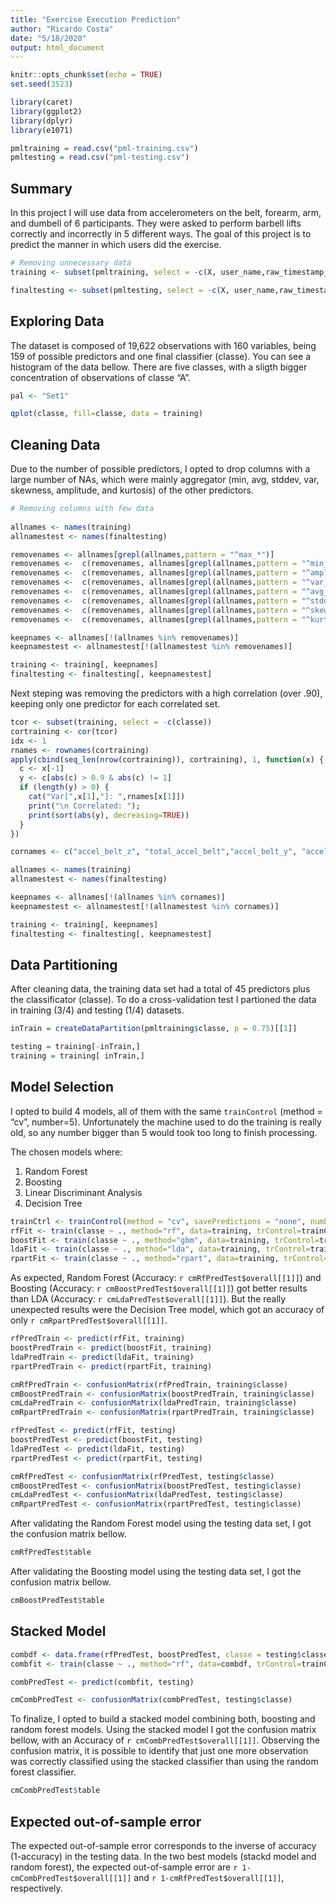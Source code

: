```yaml
---
title: "Exercise Execution Prediction"
author: "Ricardo Costa"
date: "5/18/2020"
output: html_document
---
```


```r
knitr::opts_chunk$set(echo = TRUE)
set.seed(3523)
```

```r
library(caret)
library(ggplot2)
library(dplyr)
library(e1071)
```

```r
pmltraining = read.csv("pml-training.csv")
pmltesting = read.csv("pml-testing.csv")
```

## Summary

In this project I will use data from accelerometers on the belt, forearm, arm, and dumbell of 6 participants. They were asked to perform barbell lifts correctly and incorrectly in 5 different ways. The goal of this project is to predict the manner in which users did the exercise.

```r
# Removing unnecessary data
training <- subset(pmltraining, select = -c(X, user_name,raw_timestamp_part_1,raw_timestamp_part_2, cvtd_timestamp, new_window, num_window))

finaltesting <- subset(pmltesting, select = -c(X, user_name,raw_timestamp_part_1,raw_timestamp_part_2, cvtd_timestamp, new_window, num_window))
```

## Exploring Data
The dataset is composed of 19,622 observations with 160 variables, being 159 of possible predictors and one final classifier (classe). You can see a histogram of the data bellow. There are five classes, with a sligth bigger concentration of observations of classe "A".

```r
pal <- "Set1"

qplot(classe, fill=classe, data = training)
```

## Cleaning Data

Due to the number of possible predictors, I opted to drop columns with a large number of NAs, which were mainly aggregator (min, avg, stddev, var, skewness, amplitude, and kurtosis) of the other predictors.

```r

# Removing columns with few data
 
allnames <- names(training)
allnamestest <- names(finaltesting)

removenames <- allnames[grepl(allnames,pattern = "^max_*")]
removenames <-  c(removenames, allnames[grepl(allnames,pattern = "^min_*")])
removenames <-  c(removenames, allnames[grepl(allnames,pattern = "^amplitude_*")])
removenames <-  c(removenames, allnames[grepl(allnames,pattern = "^var_*")])
removenames <-  c(removenames, allnames[grepl(allnames,pattern = "^avg_*")])
removenames <-  c(removenames, allnames[grepl(allnames,pattern = "^stddev_*")])
removenames <-  c(removenames, allnames[grepl(allnames,pattern = "^skewness_*")])
removenames <-  c(removenames, allnames[grepl(allnames,pattern = "^kurtosis_*")])

keepnames <- allnames[!(allnames %in% removenames)]
keepnamestest <- allnamestest[!(allnamestest %in% removenames)]

training <- training[, keepnames]
finaltesting <- finaltesting[, keepnamestest]
```

Next steping was removing the predictors with a high correlation (over .90), keeping only one predictor for each correlated set.

```r
tcor <- subset(training, select = -c(classe))
cortraining <- cor(tcor)
idx <- 1
rnames <- rownames(cortraining)
apply(cbind(seq_len(nrow(cortraining)), cortraining), 1, function(x) {
  c <- x[-1]
  y <- c[abs(c) > 0.9 & abs(c) != 1]
  if (length(y) > 0) {
    cat("Var[",x[1],"]: ",rnames[x[1]])
    print("\n Correlated: ");
    print(sort(abs(y), decreasing=TRUE))
  }
})
```


```r
cornames <- c("accel_belt_z", "total_accel_belt","accel_belt_y", "accel_belt_x", "gyros_arm_y", "gyros_dumbbell_z", "gyros_forearm_z", "gyros_arm_y")

allnames <- names(training)
allnamestest <- names(finaltesting)

keepnames <- allnames[!(allnames %in% cornames)]
keepnamestest <- allnamestest[!(allnamestest %in% cornames)]

training <- training[, keepnames]
finaltesting <- finaltesting[, keepnamestest]

```

## Data Partitioning

After cleaning data, the training data set had a total of 45 predictors plus the classificator (classe). To do a cross-validation test I partioned the data in training (3/4) and testing (1/4) datasets.

```r
inTrain = createDataPartition(pmltraining$classe, p = 0.75)[[1]]

testing = training[-inTrain,]
training = training[ inTrain,]
```

## Model Selection

I opted to build 4 models, all of them with the same `trainControl` (method = "cv", number=5). Unfortunately the machine used to do the training is really old, so any number bigger than 5 would took too long to finish processing.

The chosen models where:

1. Random Forest
2. Boosting
3. Linear Discriminant Analysis
4. Decision Tree

```r
trainCtrl <- trainControl(method = "cv", savePredictions = "none", number=5)
rfFit <- train(classe ~ ., method="rf", data=training, trControl=trainCtrl, model = FALSE)
boostFit <- train(classe ~ ., method="gbm", data=training, trControl=trainCtrl)
ldaFit <- train(classe ~ ., method="lda", data=training, trControl=trainCtrl, model = FALSE)
rpartFit <- train(classe ~ ., method="rpart", data=training, trControl=trainCtrl, model = FALSE)
```

As expected, Random Forest (Accuracy: `r cmRfPredTest$overall[[1]]`) and Boosting (Accuracy: `r cmBoostPredTest$overall[[1]]`) got better results than LDA (Accuracy: `r cmLdaPredTest$overall[[1]]`). But the really unexpected results were the Decision Tree model, which got an accuracy of only `r cmRpartPredTest$overall[[1]]`.

```r
rfPredTrain <- predict(rfFit, training)
boostPredTrain <- predict(boostFit, training)
ldaPredTrain <- predict(ldaFit, training)
rpartPredTrain <- predict(rpartFit, training)

cmRfPredTrain <- confusionMatrix(rfPredTrain, training$classe)
cmBoostPredTrain <- confusionMatrix(boostPredTrain, training$classe)
cmLdaPredTrain <- confusionMatrix(ldaPredTrain, training$classe)
cmRpartPredTrain <- confusionMatrix(rpartPredTrain, training$classe)

rfPredTest <- predict(rfFit, testing)
boostPredTest <- predict(boostFit, testing)
ldaPredTest <- predict(ldaFit, testing)
rpartPredTest <- predict(rpartFit, testing)

cmRfPredTest <- confusionMatrix(rfPredTest, testing$classe)
cmBoostPredTest <- confusionMatrix(boostPredTest, testing$classe)
cmLdaPredTest <- confusionMatrix(ldaPredTest, testing$classe)
cmRpartPredTest <- confusionMatrix(rpartPredTest, testing$classe)
```

After validating the Random Forest model using the testing data set, I got the confusion matrix bellow.

```r
cmRfPredTest$table
```


After validating the Boosting model using the testing data set, I got the confusion matrix bellow.

```r
cmBoostPredTest$table
```

## Stacked Model

```r
combdf <- data.frame(rfPredTest, boostPredTest, classe = testing$classe)
combfit <- train(classe ~ ., method="rf", data=combdf, trControl=trainCtrl, model = FALSE)
```

```r
combPredTest <- predict(combfit, testing)

cmCombPredTest <- confusionMatrix(combPredTest, testing$classe)
```

To finalize, I opted to build a stacked model combining both, boosting and random forest models. Using the stacked model I got the confusion matrix bellow, with an Accuracy of `r cmCombPredTest$overall[[1]]`. Observing the confusion matrix, it is possible to identify that just one more observation was correctly classified using the stacked classifier than using the random forest classifier.


```r
cmCombPredTest$table
```


## Expected out-of-sample error

The expected out-of-sample error corresponds to the inverse of accuracy (1-accuracy) in the testing data. In the two best models (stackd model and random forest), the expected out-of-sample error are `r 1-cmCombPredTest$overall[[1]]` and `r 1-cmRfPredTest$overall[[1]]`, respectively.
